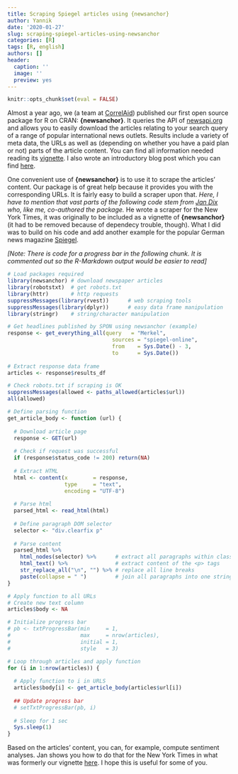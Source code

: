 ```yaml
---
title: Scraping Spiegel articles using {newsanchor}
author: Yannik
date: '2020-01-27'
slug: scraping-spiegel-articles-using-newsanchor
categories: [R]
tags: [R, english]
authors: []
header:
  caption: ''
  image: ''
  preview: yes
---
```


```r
knitr::opts_chunk$set(eval = FALSE)
```

Almost a year ago, we (a team at [CorrelAid](www.correlaid.org)) published our first open source package for R on CRAN: **{newsanchor}**. It queries the API of [newsapi.org](newsapi.org) and allows you to easily download the articles relating to your search query of a range of popular international news outlets. Results include a variety of meta data, the URLs as well as (depending on whether you have a paid plan or not) parts of the article content. You can find all information needed reading its [vignette](https://cran.r-project.org/web/packages/newsanchor/vignettes/usage-newsanchor.html). I also wrote an introductory blog post which you can find [here](https://yannikbuhl.netlify.com/post/introducing-the-r-newsanchor-package/). 

One convenient use of **{newsanchor}** is to use it to scrape the articles' content. Our package is of great help because it provides you with the corresponding URLs. It is fairly easy to build a scraper upon that. *Here, I have to mention that vast parts of the following code stem from [Jan Dix](https://github.com/jandix) who, like me, co-authored the package.* He wrote a scraper for the New York Times, it was originally to be included as a vignette of **{newsanchor}** (it had to be removed because of dependecy trouble, though). What I did was to build on his code and add another example for the popular German news magazine [Spiegel](www.spiegel.de). 

*[Note: There is code for a progress bar in the following chunk. It is commented out so the R-Markdown output would be easier to read]*


```r

# Load packages required
library(newsanchor) # download newspaper articles
library(robotstxt)  # get robots.txt
library(httr)       # http requests
suppressMessages(library(rvest))      # web scraping tools
suppressMessages(library(dplyr))      # easy data frame manipulation
library(stringr)    # string/character manipulation 

# Get headlines published by SPON using newsanchor (example)
response <- get_everything_all(query   = "Merkel",
                                 sources = "spiegel-online",
                                 from    = Sys.Date() - 3,
                                 to      = Sys.Date())
  
# Extract response data frame
articles <- response$results_df

# Check robots.txt if scraping is OK
suppressMessages(allowed <- paths_allowed(articles$url))
all(allowed)

# Define parsing function
get_article_body <- function (url) {
  
  # Download article page
  response <- GET(url)
  
  # Check if request was successful
  if (response$status_code != 200) return(NA)
  
  # Extract HTML
  html <- content(x        = response, 
                  type     = "text", 
                  encoding = "UTF-8")
  
  # Parse html
  parsed_html <- read_html(html)                   
  
  # Define paragraph DOM selector
  selector <- "div.clearfix p"
  
  # Parse content
  parsed_html %>% 
    html_nodes(selector) %>%      # extract all paragraphs within class 'article-section'
    html_text() %>%               # extract content of the <p> tags
    str_replace_all("\n", "") %>% # replace all line breaks
    paste(collapse = " ")         # join all paragraphs into one string
}

# Apply function to all URLs
# Create new text column
articles$body <- NA

# Initialize progress bar
# pb <- txtProgressBar(min     = 1, 
#                      max     = nrow(articles), 
#                      initial = 1, 
#                      style   = 3)

# Loop through articles and apply function
for (i in 1:nrow(articles)) {
  
  # Apply function to i in URLS
  articles$body[i] <- get_article_body(articles$url[i])
  
  ## Update progress bar
  # setTxtProgressBar(pb, i)
  
  # Sleep for 1 sec
  Sys.sleep(1)
}

```

Based on the articles' content, you can, for example, compute sentiment analyses. Jan shows you how to do that for the New York Times in what was formerly our vignette [here](https://github.com/CorrelAid/newsanchor/blob/master/examples/scrape-nyt.Rmd). I hope this is useful for some of you. 
